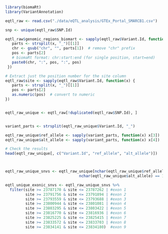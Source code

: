 

```r
library(biomaRt)
library(VariantAnnotation)
```



```r

eqtl_raw <- read.csv("./data/eQTL_analysis/GTEx_Portal_SMARCB1.csv")

snp <- unique(eqtl_raw$SNP.Id)

eqtl_raw$genomic_regions_biomart <- sapply(eqtl_raw$Variant.Id, function(x) {
   parts <- strsplit(x, "_")[[1]]
   chr <- gsub("chr", "", parts[1])  # remove "chr" prefix
   pos <- parts[2]
   # biomaRt format: chr:start:end (for single position, start=end)
   paste0(chr, ":", pos, ":", pos)
 })

# Extract just the position number for the site column
eqtl_raw$site <- sapply(eqtl_raw$Variant.Id, function(x) {
   parts <- strsplit(x, "_")[[1]]
   pos <- parts[2]
   as.numeric(pos)  # convert to numeric
})


eqtl_raw_unique <- eqtl_raw[!duplicated(eqtl_raw$SNP.Id), ]


variant_parts <- strsplit(eqtl_raw_unique$Variant.Id, "_")

eqtl_raw_unique$ref_allele <- sapply(variant_parts, function(x) x[3])
eqtl_raw_unique$alt_allele <- sapply(variant_parts, function(x) x[4])

# Check the results
head(eqtl_raw_unique[, c("Variant.Id", "ref_allele", "alt_allele")])



eqtl_raw_unique_snvs <- eqtl_raw_unique[nchar(eqtl_raw_unique$ref_allele) == 1 & 
                                 nchar(eqtl_raw_unique$alt_allele) == 1, ]
```

```r

eqtl_unique_exonic_snvs <- eqtl_raw_unique_snvs %>%
  filter(site >= 23787170 & site <= 23787262 | #exon 1
         site >= 23791756 & site <= 23791894 | #exon 2
         site >= 23793559 & site <= 23793688 | #exon 3
         site >= 23800944 & site <= 23801081 | #exon 4
         site >= 23803295 & site <= 23803422 | #exon 5
         site >= 23816770 & site <= 23816936 | #exon 6
         site >= 23825225 & site <= 23825415 | #exon 7
         site >= 23833572 & site <= 23833703 | #exon 8
         site >= 23834141 & site <= 23834180)  #exon 9

```

